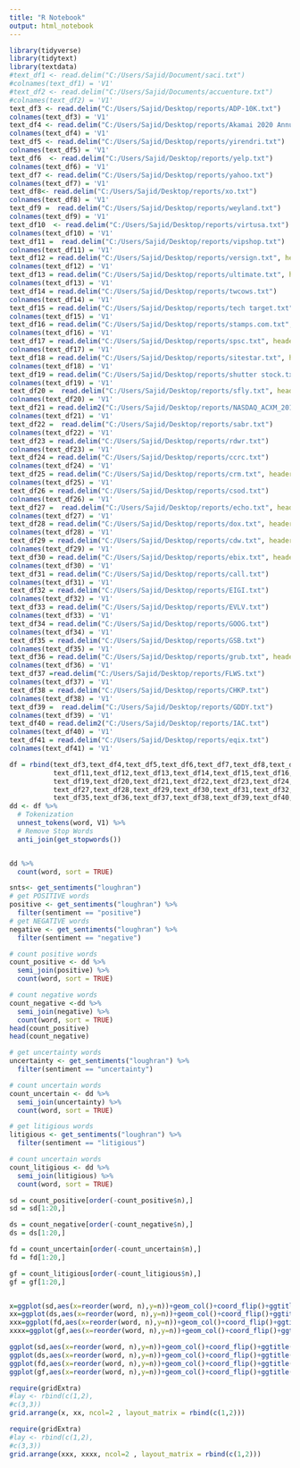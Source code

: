 ---
title: "R Notebook"
output: html_notebook
---


```{r message=FALSE, warning=FALSE}
library(tidyverse)
library(tidytext)
library(textdata)
#text_df1 <- read.delim("C:/Users/Sajid/Document/saci.txt")
#colnames(text_df1) = 'V1'
#text_df2 <- read.delim("C:/Users/Sajid/Documents/accuenture.txt")
#colnames(text_df2) = 'V1'
text_df3 <- read.delim("C:/Users/Sajid/Desktop/reports/ADP-10K.txt")
colnames(text_df3) = 'V1'
text_df4 <- read.delim("C:/Users/Sajid/Desktop/reports/Akamai 2020 Annual Report.txt")
colnames(text_df4) = 'V1'
text_df5 <- read.delim("C:/Users/Sajid/Desktop/reports/yirendri.txt")
colnames(text_df5) = 'V1'
text_df6  <- read.delim("C:/Users/Sajid/Desktop/reports/yelp.txt")
colnames(text_df6) = 'V1'
text_df7 <- read.delim("C:/Users/Sajid/Desktop/reports/yahoo.txt")
colnames(text_df7) = 'V1'
text_df8<- read.delim("C:/Users/Sajid/Desktop/reports/xo.txt")
colnames(text_df8) = 'V1'
text_df9 =  read.delim("C:/Users/Sajid/Desktop/reports/weyland.txt")
colnames(text_df9) = 'V1'
text_df10  <- read.delim("C:/Users/Sajid/Desktop/reports/virtusa.txt")
colnames(text_df10) = 'V1'
text_df11 =  read.delim("C:/Users/Sajid/Desktop/reports/vipshop.txt")
colnames(text_df11) = 'V1'
text_df12 = read.delim("C:/Users/Sajid/Desktop/reports/versign.txt", header=FALSE)
colnames(text_df12) = 'V1'
text_df13 = read.delim("C:/Users/Sajid/Desktop/reports/ultimate.txt", header=FALSE)
colnames(text_df13) = 'V1'
text_df14 = read.delim("C:/Users/Sajid/Desktop/reports/twcows.txt")
colnames(text_df14) = 'V1'
text_df15 = read.delim("C:/Users/Sajid/Desktop/reports/tech target.txt")
colnames(text_df15) = 'V1'
text_df16 = read.delim("C:/Users/Sajid/Desktop/reports/stamps.com.txt", header=FALSE)
colnames(text_df16) = 'V1'
text_df17 = read.delim("C:/Users/Sajid/Desktop/reports/spsc.txt", header=FALSE)
colnames(text_df17) = 'V1'
text_df18 = read.delim("C:/Users/Sajid/Desktop/reports/sitestar.txt", header=FALSE)
colnames(text_df18) = 'V1'
text_df19 = read.delim("C:/Users/Sajid/Desktop/reports/shutter stock.txt", header=FALSE)
colnames(text_df19) = 'V1'
text_df20 =  read.delim("C:/Users/Sajid/Desktop/reports/sfly.txt", header=FALSE)
colnames(text_df20) = 'V1'
text_df21 = read.delim2("C:/Users/Sajid/Desktop/reports/NASDAQ_ACXM_2018.txt", header=FALSE, comment.char="#")
colnames(text_df21) = 'V1'
text_df22 =  read.delim("C:/Users/Sajid/Desktop/reports/sabr.txt")
colnames(text_df22) = 'V1'
text_df23 = read.delim("C:/Users/Sajid/Desktop/reports/rdwr.txt")
colnames(text_df23) = 'V1'
text_df24 = read.delim("C:/Users/Sajid/Desktop/reports/ccrc.txt")
colnames(text_df24) = 'V1'
text_df25 = read.delim("C:/Users/Sajid/Desktop/reports/crm.txt", header=FALSE)
colnames(text_df25) = 'V1'
text_df26 = read.delim("C:/Users/Sajid/Desktop/reports/csod.txt")
colnames(text_df26) = 'V1'
text_df27 =  read.delim("C:/Users/Sajid/Desktop/reports/echo.txt", header=FALSE, comment.char="#")
colnames(text_df27) = 'V1'
text_df28 = read.delim("C:/Users/Sajid/Desktop/reports/dox.txt", header=FALSE)
colnames(text_df28) = 'V1'
text_df29 = read.delim("C:/Users/Sajid/Desktop/reports/cdw.txt", header=FALSE)
colnames(text_df29) = 'V1'
text_df30 = read.delim("C:/Users/Sajid/Desktop/reports/ebix.txt", header=FALSE)
colnames(text_df30) = 'V1'
text_df31 = read.delim("C:/Users/Sajid/Desktop/reports/call.txt")
colnames(text_df31) = 'V1'
text_df32 = read.delim("C:/Users/Sajid/Desktop/reports/EIGI.txt")
colnames(text_df32) = 'V1'
text_df33 = read.delim("C:/Users/Sajid/Desktop/reports/EVLV.txt")
colnames(text_df33) = 'V1'
text_df34 = read.delim("C:/Users/Sajid/Desktop/reports/GOOG.txt")
colnames(text_df34) = 'V1'
text_df35 = read.delim("C:/Users/Sajid/Desktop/reports/GSB.txt")
colnames(text_df35) = 'V1'
text_df36 = read.delim("C:/Users/Sajid/Desktop/reports/grub.txt", header=FALSE)
colnames(text_df36) = 'V1'
text_df37 =read.delim("C:/Users/Sajid/Desktop/reports/FLWS.txt") 
colnames(text_df37) = 'V1'
text_df38 = read.delim("C:/Users/Sajid/Desktop/reports/CHKP.txt")
colnames(text_df38) = 'V1'
text_df39 =  read.delim("C:/Users/Sajid/Desktop/reports/GDDY.txt")
colnames(text_df39) = 'V1'
text_df40 = read.delim2("C:/Users/Sajid/Desktop/reports/IAC.txt")
colnames(text_df40) = 'V1'
text_df41 = read.delim("C:/Users/Sajid/Desktop/reports/eqix.txt")
colnames(text_df41) = 'V1'

df = rbind(text_df3,text_df4,text_df5,text_df6,text_df7,text_df8,text_df9,text_df10,
           text_df11,text_df12,text_df13,text_df14,text_df15,text_df16,text_df17,text_df18,
           text_df19,text_df20,text_df21,text_df22,text_df23,text_df24,text_df25,text_df26,
           text_df27,text_df28,text_df29,text_df30,text_df31,text_df32,text_df33,text_df34,
           text_df35,text_df36,text_df37,text_df38,text_df39,text_df40,text_df41)
dd <- df %>%
  # Tokenization
  unnest_tokens(word, V1) %>%
  # Remove Stop Words
  anti_join(get_stopwords())


dd %>%  
  count(word, sort = TRUE)

snts<- get_sentiments("loughran")
# get POSITIVE words
positive <- get_sentiments("loughran") %>%
  filter(sentiment == "positive")
# get NEGATIVE words
negative <- get_sentiments("loughran") %>%
  filter(sentiment == "negative")

# count positive words
count_positive <- dd %>%
  semi_join(positive) %>%
  count(word, sort = TRUE)

# count negative words
count_negative <-dd %>%
  semi_join(negative) %>%
  count(word, sort = TRUE)
head(count_positive)
head(count_negative)

# get uncertainty words
uncertainty <- get_sentiments("loughran") %>%
  filter(sentiment == "uncertainty")

# count uncertain words
count_uncertain <- dd %>%
  semi_join(uncertainty) %>%
  count(word, sort = TRUE)

# get litigious words
litigious <- get_sentiments("loughran") %>%
  filter(sentiment == "litigious")

# count uncertain words
count_litigious <- dd %>%
  semi_join(litigious) %>%
  count(word, sort = TRUE)

sd = count_positive[order(-count_positive$n),]
sd = sd[1:20,]

ds = count_negative[order(-count_negative$n),]
ds = ds[1:20,]

fd = count_uncertain[order(-count_uncertain$n),]
fd = fd[1:20,]

gf = count_litigious[order(-count_litigious$n),]
gf = gf[1:20,]


x=ggplot(sd,aes(x=reorder(word, n),y=n))+geom_col()+coord_flip()+ggtitle("Top twenty positve words") +xlab("Number of words")+ylab("Words")
xx=ggplot(ds,aes(x=reorder(word, n),y=n))+geom_col()+coord_flip()+ggtitle("Top twenty negative words") +xlab("Number of words")+ylab("Words")
xxx=ggplot(fd,aes(x=reorder(word, n),y=n))+geom_col()+coord_flip()+ggtitle("Top twenty uncertain words")+xlab("Number of words")+ylab("Words")
xxxx=ggplot(gf,aes(x=reorder(word, n),y=n))+geom_col()+coord_flip()+ggtitle("Top twenty litigious words")+xlab("Number of words")+ylab("Words")

```
```{r}
ggplot(sd,aes(x=reorder(word, n),y=n))+geom_col()+coord_flip()+ggtitle("Top twenty positve words")+xlab("Number of words")+ylab("Words")
ggplot(ds,aes(x=reorder(word, n),y=n))+geom_col()+coord_flip()+ggtitle("Top twenty negative words")+xlab("Number of words")+ylab("Words")
ggplot(fd,aes(x=reorder(word, n),y=n))+geom_col()+coord_flip()+ggtitle("Top twenty uncertain words")+xlab("Number of words")+ylab("Words")
ggplot(gf,aes(x=reorder(word, n),y=n))+geom_col()+coord_flip()+ggtitle("Top twenty litigious words")+xlab("Number of words")+ylab("Words")
```

```{r}
require(gridExtra)
#lay <- rbind(c(1,2),
#c(3,3))
grid.arrange(x, xx, ncol=2 , layout_matrix = rbind(c(1,2)))
```

```{r}
require(gridExtra)
#lay <- rbind(c(1,2),
#c(3,3))
grid.arrange(xxx, xxxx, ncol=2 , layout_matrix = rbind(c(1,2)))
```
